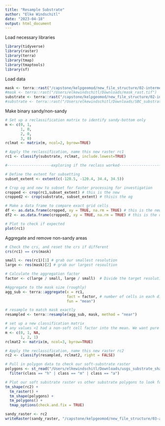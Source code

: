 ```yaml
---
title: "Resample Substrate"
author: "Elke Windschitl"
date: "2023-04-18"
output: html_document
---
```


Load necessary libraries

```r
library(tidyverse)
library(raster)
library(terra)
library(tmap)
library(tmaptools)
library(sf)
```

Load data

```r
mask <- terra::rast("/capstone/kelpgeomod/new_file_structure/02-intermediate-data/mask/mask_rast.tif")
#mask <- terra::rast("/Users/elkewindschitl/Downloads/mask_rast.tif")
substrate <- terra::rast("/capstone/kelpgeomod/new_file_structure/02-intermediate-data/substrate/SBC_substrate.tif")
#substrate <- terra::rast("/Users/elkewindschitl/Downloads/SBC_substrate.tif")
```

Make binary sandy/non-sandy

```r
# Set up a reclassification matrix to identify sandy-bottom only
m <- c(0, 1,
       1, 0,
       2, 0,
       3, 0)
rclmat <- matrix(m, ncol=2, byrow=TRUE)

# Apply the reclassification, name this new raster rc1
rc1 <- classify(substrate, rclmat, include.lowest=TRUE)

#--------------------exploring if the reclass worked-----------------------

# Define the extent for subsetting
subset_extent <- extent(c(-120.5, -120.4, 34.4, 34.5)) 

# Crop og and new to subset for faster processing for investigation
cropped <- crop(rc1,subset_extent) # this is the new
cropped2 <- crop(substrate, subset_extent) # thisis the og

# Make a data frame to compare exact grid cells 
df <- as.data.frame(cropped, xy = TRUE, na.rm = TRUE) # this is the new
df2 <- as.data.frame(cropped2, xy = TRUE, na.rm = TRUE) # this is the og

# Plot to check if expected
plot(rc1)
```

Aggregate and remove non-sandy areas

```r
# Check the crs, and reset the crs if different
crs(rc1) == crs(mask)

small <- res(rc1)[1] # grab our smallest resolution
large <- res(mask)[2] # grab our largest resoultion

# Calculate the aggregation factor
factor <- c(large / small, large / small)  # Divide the target resolution (1 km) by the source resolution (3 m)

#Aggregate to the mask size (roughly)
agg_sub <- terra::aggregate(x = rc1,
                            fact = factor, # number of cells in each direction
                            fun = "mean")

# resample to match mask exactly
resampled <- terra::resample(agg_sub, mask, method = "near")

# set up a new classification matrix
# any values <1 had a non-soft cell factor into the mean. We want pure soft-bottom
m <- c(0, 1, NA,
       1, 2, 1)
rclmat2 <- matrix(m, ncol=3, byrow=TRUE)

# Apply the reclassification, name this new raster rc2
rc2 <- classify(resampled, rclmat2, right = FALSE)

# Pull in polygon data to check our soft-substrate raster
polygons <- st_read("/Users/elkewindschitl/Downloads/usgs_substrate_shape/usgs_substrate.shp") %>% 
  filter(class == "h" | class == "m" | class == "a")

# Plot our soft substrate raster vs other substrate polygons to look for overlap
tm_shape(rc2) +
  tm_raster() +
  tm_shape(polygons) +
  tm_polygons() +
  tmap_options(check.and.fix = TRUE)
```

```r
sandy_raster <- rc2
writeRaster(sandy_raster, "/capstone/kelpgeomod/new_file_structure/03-analysis-data/substrate/sandy-bottom-1km.tif")
```

